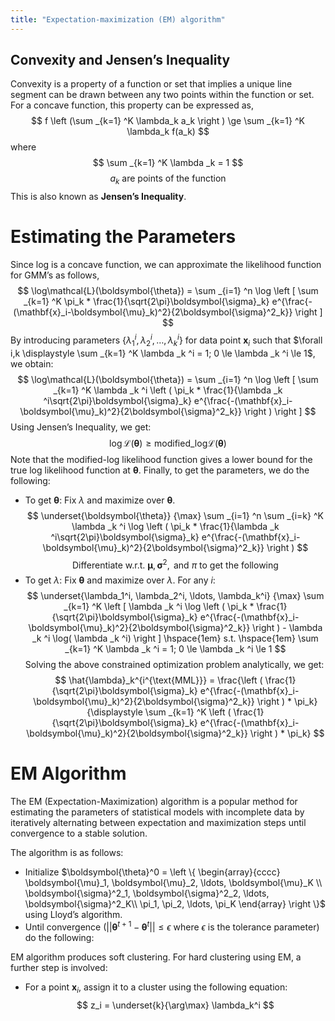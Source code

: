 ```yaml
---
title: "Expectation-maximization (EM) algorithm"
---
```


## Convexity and Jensen's Inequality
Convexity is a property of a function or set that implies a unique line segment can be drawn between any two points within the function or set. For a concave function, this property can be expressed as,
$$
f \left (\sum _{k=1} ^K \lambda_k a_k \right ) \ge \sum _{k=1} ^K \lambda_k f(a_k)
$$
where
$$
\sum _{k=1} ^K \lambda _k = 1 
$$
$$
a_k \text{ are points of the function}
$$
This is also known as **Jensen's Inequality**.

# Estimating the Parameters
Since log is a concave function, we can approximate the likelihood function for GMM's as follows,
$$
\log\mathcal{L}(\boldsymbol{\theta}) = \sum _{i=1} ^n \log \left [ \sum _{k=1} ^K \pi_k * \frac{1}{\sqrt{2\pi}\boldsymbol{\sigma}_k} e^{\frac{-(\mathbf{x}_i-\boldsymbol{\mu}_k)^2}{2\boldsymbol{\sigma}^2_k}} \right ]
$$
By introducing parameters $\{\lambda_1^i, \lambda_2^i, \ldots, \lambda_k^i\}$ for data point $\mathbf{x}_i$ such that $\forall i,k \displaystyle \sum _{k=1} ^K \lambda _k ^i = 1; 0 \le \lambda _k ^i \le 1$, we obtain:
$$
\log\mathcal{L}(\boldsymbol{\theta}) = \sum _{i=1} ^n \log \left [ \sum _{k=1} ^K \lambda _k ^i \left ( \pi_k * \frac{1}{\lambda _k ^i\sqrt{2\pi}\boldsymbol{\sigma}_k} e^{\frac{-(\mathbf{x}_i-\boldsymbol{\mu}_k)^2}{2\boldsymbol{\sigma}^2_k}} \right ) \right ]
$$
Using Jensen's Inequality, we get:
$$
\log\mathcal{L}(\boldsymbol{\theta}) \ge \text{modified\_log}\mathcal{L}(\boldsymbol{\theta})
$$
\begin{align}
\therefore \text{modified\_log}\mathcal{L}(\boldsymbol{\theta}) 
&= \sum _{i=1} ^n \sum _{i=k} ^K \lambda _k ^i \log \left ( \pi_k * \frac{1}{\lambda _k ^i\sqrt{2\pi}\boldsymbol{\sigma}_k} e^{\frac{-(\mathbf{x}_i-\boldsymbol{\mu}_k)^2}{2\boldsymbol{\sigma}^2_k}} \right )
\end{align} 
Note that the modified-log likelihood function gives a lower bound for the true log likelihood function at $\boldsymbol{\theta}$.
Finally, to get the parameters, we do the following:

* To get $\boldsymbol{\theta}$: Fix $\lambda$ and maximize over $\boldsymbol{\theta}$.
$$
\underset{\boldsymbol{\theta}} {\max} \sum _{i=1} ^n \sum _{i=k} ^K \lambda _k ^i \log \left ( \pi_k * \frac{1}{\lambda _k ^i\sqrt{2\pi}\boldsymbol{\sigma}_k} e^{\frac{-(\mathbf{x}_i-\boldsymbol{\mu}_k)^2}{2\boldsymbol{\sigma}^2_k}} \right )
$$
$$
\text{Differentiate w.r.t. }\boldsymbol{\mu},\boldsymbol{\sigma}^2,\text{ and }\pi \text{ to get the following}
$$
\begin{align*}
\hat{\boldsymbol{\mu}}_k^{\text{MML}} &= \frac{\displaystyle \sum _{i=1} ^n \lambda_k^i \mathbf{x}_i}{\displaystyle \sum _{i=1} ^n \lambda_k^i} \\
\hat{\boldsymbol{\sigma}}_k^{2^{\text{MML}}} &= \frac{\displaystyle \sum _{i=1} ^n \lambda_k^i (\mathbf{x}_i-\hat{\boldsymbol{\mu}}_k^{\text{MML}})^2}{\displaystyle \sum _{i=1} ^n \lambda_k^i} \\
\hat{\pi}_k^{\text{MML}} &= \frac{\displaystyle \sum _{i=1} ^n \lambda_k^i}{n} \\
\end{align*}
* To get $\lambda$: Fix $\boldsymbol{\theta}$ and maximize over $\lambda$. For any $i$:
$$
\underset{\lambda_1^i, \lambda_2^i, \ldots, \lambda_k^i} {\max} 
\sum _{k=1} ^K \left [ \lambda _k ^i \log \left ( \pi_k * \frac{1}{\sqrt{2\pi}\boldsymbol{\sigma}_k} e^{\frac{-(\mathbf{x}_i-\boldsymbol{\mu}_k)^2}{2\boldsymbol{\sigma}^2_k}} \right ) -  \lambda _k ^i \log( \lambda _k ^i) \right ] \hspace{1em} s.t. \hspace{1em} \sum _{k=1} ^K \lambda _k ^i = 1;  0 \le \lambda _k ^i \le 1
$$
Solving the above constrained optimization problem analytically, we get:
$$
\hat{\lambda}_k^{i^{\text{MML}}} = \frac{\left ( \frac{1}{\sqrt{2\pi}\boldsymbol{\sigma}_k} e^{\frac{-(\mathbf{x}_i-\boldsymbol{\mu}_k)^2}{2\boldsymbol{\sigma}^2_k}} \right ) * \pi_k}{\displaystyle \sum _{k=1} ^K \left ( \frac{1}{\sqrt{2\pi}\boldsymbol{\sigma}_k} e^{\frac{-(\mathbf{x}_i-\boldsymbol{\mu}_k)^2}{2\boldsymbol{\sigma}^2_k}} \right ) * \pi_k}
$$

# EM Algorithm
The EM (Expectation-Maximization) algorithm is a popular method for estimating the parameters of statistical models with incomplete data by iteratively alternating between expectation and maximization steps until convergence to a stable solution.

The algorithm is as follows:

* Initialize $\boldsymbol{\theta}^0 =
\left \{ \begin{array}{cccc}
\boldsymbol{\mu}_1, \boldsymbol{\mu}_2, \ldots, \boldsymbol{\mu}_K \\
\boldsymbol{\sigma}^2_1, \boldsymbol{\sigma}^2_2, \ldots, \boldsymbol{\sigma}^2_K\\
\pi_1, \pi_2, \ldots, \pi_K
\end{array} \right \}$ using Lloyd's algorithm.
* Until convergence ($||\boldsymbol{\theta}^{t+1}-\boldsymbol{\theta}^{t} || \le \epsilon$ where $\epsilon$ is the tolerance parameter) do the following:
\begin{align*}
\lambda^{t+1} &= \underset{\lambda}{\arg \max} \text{ modified\_log}(\boldsymbol{\theta}^t, \textcolor{red}{\lambda}) &\rightarrow \text{ Expectation Step}\\
\boldsymbol{\theta}^{t+1} &= \underset{\boldsymbol{\theta}}{\arg \max} \text{ modified\_log}(\textcolor{red}{\boldsymbol{\theta}}, \lambda^{t+1}) &\rightarrow \text{ Maximization Step}\\
\end{align*}

EM algorithm produces soft clustering. For hard clustering using EM, a further step is involved:

* For a point $\mathbf{x}_i$, assign it to a cluster using the following equation:
$$
z_i = \underset{k}{\arg\max} \lambda_k^i
$$

